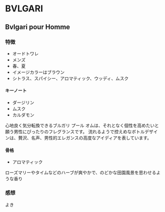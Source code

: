 # BVLGARI

## Bvlgari pour Homme
### 特徴
- オードトワレ
- メンズ
- 春、夏
- イメージカラーはブラウン
- シトラス、スパイシー、アロマティック、ウッディ、ムスク

#### キーノート
- ダージリン
- ムスク
- カルダモン

心地良く気分転換できるブルガリ プール オムは、それとなく個性を高めたいと願う男性にぴったりのフレグランスです。
流れるようで控えめなボトルデザインは、贅沢、名声、男性的エレガンスの高度なアイディアを表しています。

#### 骨格
- アロマティック

ローズマリーやタイムなどのハーブが爽やかで、のどかな田園風景を思わせるような香り

### 感想

よき
